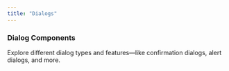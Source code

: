 ```yaml
---
title: "Dialogs"
---
```



### Dialog Components

Explore different dialog types and features—like confirmation dialogs, alert dialogs, and more.

<div className="overflow-hidden mt-20">
  <div className="w-101% grid divide-border [grid-template-columns:repeat(auto-fit,minmax(360px,1fr))] -mt-px -mb-px auto-rows-min [&>*]:min-h-[200px]">
    <CodeBlock code={confirmationDialog} layout="popup" title="Confirmation Dialog" />
    <CodeBlock code={multipleStepDialog} layout="popup" title="Multiple Step Dialog" />
  </div>
</div>

